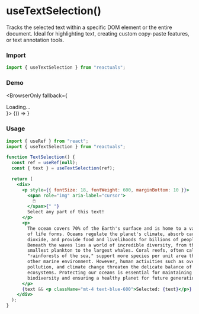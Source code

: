 # useTextSelection()

Tracks the selected text within a specific DOM element or the entire document. Ideal for highlighting text, creating custom copy-paste features, or text annotation tools.

### Import

```jsx
import { useTextSelection } from "reactuals";
```

### Demo


<BrowserOnly fallback={<div>Loading...</div>}>
  {() => <UseTextSelectionExample />}
</BrowserOnly>

### Usage

```jsx
import { useRef } from "react";
import { useTextSelection } from "reactuals";

function TextSelection() {
  const ref = useRef(null);
  const { text } = useTextSelection(ref);

  return (
    <div>
      <p style={{ fontSize: 18, fontWeight: 600, marginBottom: 10 }}>
        <span role="img" aria-label="cursor">
          🖱️
        </span>{" "}
        Select any part of this text!
      </p>
      <p>
        The ocean covers 70% of the Earth's surface and is home to a vast array
        of life forms. Oceans regulate the planet's climate, absorb carbon
        dioxide, and provide food and livelihoods for billions of people.
        Beneath the waves lies a world of incredible diversity, from the
        smallest plankton to the largest whales. Coral reefs, often called the
        "rainforests of the sea," support more species per unit area than any
        other marine environment. However, human activities such as overfishing,
        pollution, and climate change threaten the delicate balance of ocean
        ecosystems. Protecting our oceans is essential for maintaining
        biodiversity and ensuring a healthy planet for future generations.
      </p>
      {text && <p className="mt-4 text-blue-600">Selected: {text}</p>}
    </div>
  );
}
```
